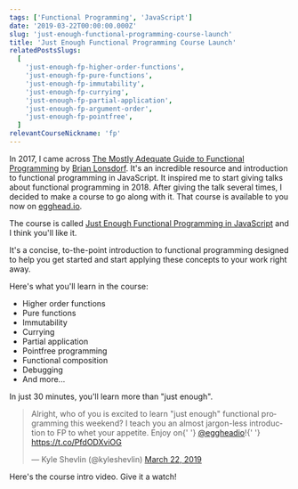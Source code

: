 ```yaml
---
tags: ['Functional Programming', 'JavaScript']
date: '2019-03-22T00:00:00.000Z'
slug: 'just-enough-functional-programming-course-launch'
title: 'Just Enough Functional Programming Course Launch'
relatedPostsSlugs:
  [
    'just-enough-fp-higher-order-functions',
    'just-enough-fp-pure-functions',
    'just-enough-fp-immutability',
    'just-enough-fp-currying',
    'just-enough-fp-partial-application',
    'just-enough-fp-argument-order',
    'just-enough-fp-pointfree',
  ]
relevantCourseNickname: 'fp'
---
```


In 2017, I came across [The Mostly Adequate Guide to Functional Programming](https://github.com/MostlyAdequate/mostly-adequate-guide) by [Brian Lonsdorf](https://twitter.com/drboolean). It's an incredible resource and introduction to functional programming in JavaScript. It inspired me to start giving talks about functional programming in 2018. After giving the talk several times, I decided to make a course to go along with it. That course is available to you now on [egghead.io](https://egghead.io/course/just-enough-functional-programming-in-javascript/?af=8u8eik).

The course is called [Just Enough Functional Programming in JavaScript](https://egghead.io/course/just-enough-functional-programming-in-javascript/?af=8u8eik) and I think you'll like it.

It's a concise, to-the-point introduction to functional programming designed to help you get started and start applying these concepts to your work right away.

Here's what you'll learn in the course:

- Higher order functions
- Pure functions
- Immutability
- Currying
- Partial application
- Pointfree programming
- Functional composition
- Debugging
- And more...

In just 30 minutes, you'll learn more than "just enough".

<blockquote class="twitter-tweet" data-lang="en">
  <p lang="en" dir="ltr">
    Alright, who of you is excited to learn &quot;just enough&quot; functional
    programming this weekend? I teach you an almost jargon-less introduction to
    FP to whet your appetite. Enjoy on{' '}
    <a href="https://twitter.com/eggheadio?ref_src=twsrc%5Etfw">@eggheadio</a>!{' '}
    <a href="https://t.co/PfdODXviOG">https://t.co/PfdODXviOG</a>
  </p>
  &mdash; Kyle Shevlin (@kyleshevlin) <a href="https://twitter.com/kyleshevlin/status/1109158892469010432?ref_src=twsrc%5Etfw">March 22, 2019</a>
</blockquote>
<script
  async
  src="https://platform.twitter.com/widgets.js"
  charset="utf-8"
></script>

Here's the course intro video. Give it a watch!

<EggheadEmbed
  src="https://egghead.io/lessons/javascript-course-introduction-to-just-enough-functional-programming-in-javascript/embed"
  title="Course Launch"
/>
